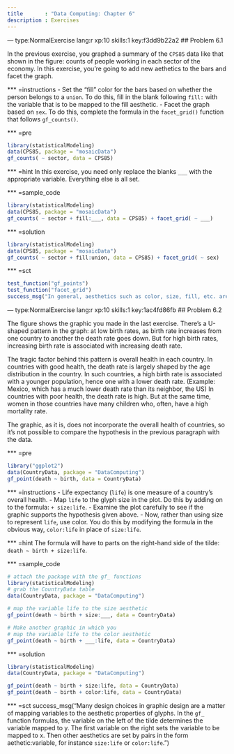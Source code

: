 ```yaml
---
title       : "Data Computing: Chapter 6"
description : Exercises
---
```


--- type:NormalExercise lang:r xp:10 skills:1 key:f3dd9b22a2
## Problem 6.1

In the previous exercise, you graphed a summary of the `CPS85` data like that shown in the figure: counts of people working in each sector of the economy. In this exercise, you're going to add new aethetics to the bars and facet the graph.

*** =instructions
- Set the "fill" color for the bars based on whether the person belongs to a `union`. To do this, fill in the blank following `fill:` with the variable that is to be mapped to the fill aesthetic.
- Facet the graph based on `sex`. To do this, complete the formula in the `facet_grid()` function that follows `gf_counts()`.

*** =pre
```r
library(statisticalModeling)
data(CPS85, package = "mosaicData")
gf_counts( ~ sector, data = CPS85)
```

*** =hint
In this exercise, you need only replace the blanks `___` with the appropriate variable. Everything else is all set.


*** =sample_code
```r
library(statisticalModeling)
data(CPS85, package = "mosaicData")
gf_counts( ~ sector + fill:___, data = CPS85) + facet_grid( ~ ___)
```


*** =solution
```r
library(statisticalModeling)
data(CPS85, package = "mosaicData")
gf_counts( ~ sector + fill:union, data = CPS85) + facet_grid( ~ sex)
```

*** =sct
```r
test_function("gf_points")
test_function("facet_grid")
success_msg("In general, aesthetics such as color, size, fill, etc. are mapped to variables by adding into the formula a component in the form `aesthetic:variable`.")
```

--- type:NormalExercise lang:r xp:10 skills:1 key:1ac4fd86fb
## Problem 6.2

The figure shows the graphic you made in the last exercise. There's a U-shaped pattern in the graph: at low birth rates, as birth rate increases from one country to another the death rate goes down. But for high birth rates, increasing birth rate is associated with increasing death rate.

The tragic factor behind this pattern is overall health in each country. In countries with good health, the death rate is largely shaped by the age distribution in the country. In such countries, a high birth rate is associated with a younger population, hence one with a lower death rate. (Example: Mexico, which has a much lower death rate than its neighbor, the US) In countries with poor health, the death rate is high. But at the same time, women in those countries have many children who, often, have a high mortality rate.

The graphic, as it is, does not incorporate the overall health of countries, so it's not possible to compare the hypothesis in the previous paragraph with the data.

*** =pre
```r
library("ggplot2")
data(CountryData, package = "DataComputing")
gf_point(death ~ birth, data = CountryData)
```

*** =instructions
- Life expectancy (`life`) is one measure of a country's overall health.
- Map `life` to the glyph size in the plot. Do this by adding on to the formula: `+ size:life`.
- Examine the plot carefully to see if the graphic supports the hypothesis given above.
- Now, rather than using size to represent `life`, use color. You do this by modifying the formula in the obvious way, `color:life` in place of `size:life`.


*** =hint
The formula will have to parts on the right-hand side of the tilde: `death ~ birth + size:life`. 

*** =sample_code
```r
# attach the package with the gf_ functions
library(statisticalModeling)
# grab the CountryData table
data(CountryData, package = "DataComputing")

# map the variable life to the size aesthetic
gf_point(death ~ birth + size:___, data = CountryData)

# Make another graphic in which you
# map the variable life to the color aesthetic
gf_point(death ~ birth + ___:life, data = CountryData)
```

*** =solution
```r
library(statisticalModeling)
data(CountryData, package = "DataComputing")

gf_point(death ~ birth + size:life, data = CountryData)
gf_point(death ~ birth + color:life, data = CountryData)
```

*** =sct
success_msg("Many design choices in graphic design are a matter of mapping variables to the aesthetic properties of glyphs.  In the `gf_` function formulas, the variable on the left of the tilde determines the variable mapped to y. The first variable on the right sets the variable to be mapped to x. Then other aesthetics are set by pairs in the form aethetic:variable, for instance `size:life` or `color:life`.")
